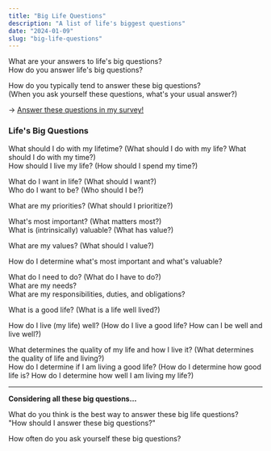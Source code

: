```yaml
---
title: "Big Life Questions"
description: "A list of life's biggest questions"
date: "2024-01-09"
slug: "big-life-questions"
---
```


What are your answers to life's big questions? <br />
How do you answer life's big questions?

How do you typically tend to answer these big questions? <br />
(When you ask yourself these questions, what's your usual answer?)

→ [Answer these questions in my survey!](https://forms.gle/MyEMZAkPHBAL5CcL9)

### Life's Big Questions

What should I do with my lifetime? (What should I do with my life? What should I do with my time?) <br />
How should I live my life? (How should I spend my time?) <br />

What do I want in life? (What should I want?) <br />
Who do I want to be? (Who should I be?) <br />

What are my priorities? (What should I prioritize?) <br />

What's most important? (What matters most?) <br />
What is (intrinsically) valuable? (What has value?) <br />

What are my values? (What should I value?) <br />

How do I determine what's most important and what's valuable? <br />

What do I need to do? (What do I have to do?) <br />
What are my needs? <br />
What are my responsibilities, duties, and obligations? <br />

What is a good life? (What is a life well lived?) <br />

How do I live (my life) well? (How do I live a good life? How can I be well and live well?) <br />

What determines the quality of my life and how I live it? (What determines the quality of life and living?) <br />
How do I determine if I am living a good life? (How do I determine how good life is? How do I determine how well I am living my life?) <br />

---

**Considering all these big questions…**

What do you think is the best way to answer these big life questions? <br />
"How should I answer these big questions?"

How often do you ask yourself these big questions?
